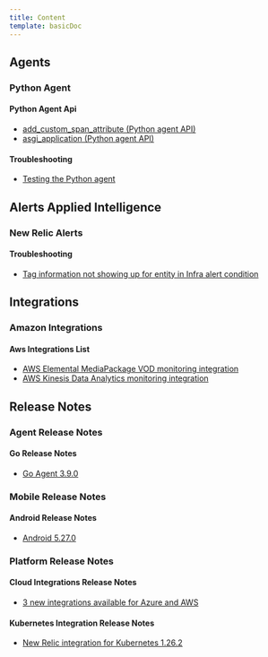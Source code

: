 ```yaml
---
title: Content
template: basicDoc
---
```




## Agents



### Python Agent



#### Python Agent Api

* [add_custom_span_attribute (Python agent API)](/agents/python-agent/python-agent-api/addcustomspanattribute-python-agent-api)
* [asgi_application (Python agent API)](/agents/python-agent/python-agent-api/asgiapplication-python-agent-api)

#### Troubleshooting

* [Testing the Python agent](/agents/python-agent/troubleshooting/testing-python-agent)

## Alerts Applied Intelligence



### New Relic Alerts



#### Troubleshooting

* [Tag information not showing up for entity in Infra alert condition](/alerts-applied-intelligence/new-relic-alerts/troubleshooting/tag-information-not-showing-entity-infra-alert-condition)

## Integrations



### Amazon Integrations



#### Aws Integrations List

* [AWS Elemental MediaPackage VOD monitoring integration](/integrations/amazon-integrations/aws-integrations-list/aws-elemental-mediapackage-vod-monitoring-integration)
* [AWS Kinesis Data Analytics monitoring integration](/integrations/amazon-integrations/aws-integrations-list/aws-kinesis-data-analytics-monitoring-integration)

## Release Notes



### Agent Release Notes



#### Go Release Notes

* [Go Agent 3.9.0](/release-notes/agent-release-notes/go-release-notes/go-agent-390)

### Mobile Release Notes



#### Android Release Notes

* [Android 5.27.0](/release-notes/mobile-release-notes/android-release-notes/android-5270)

### Platform Release Notes



#### Cloud Integrations Release Notes

* [3 new integrations available for Azure and AWS](/release-notes/platform-release-notes/cloud-integrations-release-notes/3-new-integrations-available-azure-aws)

#### Kubernetes Integration Release Notes

* [New Relic integration for Kubernetes 1.26.2](/release-notes/platform-release-notes/kubernetes-integration-release-notes/new-relic-integration-kubernetes-1262)